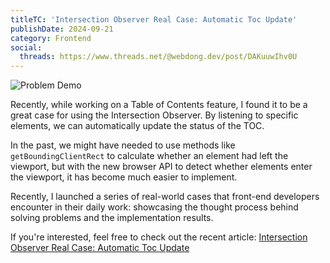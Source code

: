 ```yaml
---
titleTC: 'Intersection Observer Real Case: Automatic Toc Update'
publishDate: 2024-09-21
category: Frontend
social:
  threads: https://www.threads.net/@webdong.dev/post/DAKuuwIhv0U
---
```


![Problem Demo](problem-demo-1.webp 'Problem Demo')

Recently, while working on a Table of Contents feature, I found it to be a great case for using the Intersection Observer. By listening to specific elements, we can automatically update the status of the TOC.

In the past, we might have needed to use methods like `getBoundingClientRect` to calculate whether an element had left the viewport, but with the new browser API to detect whether elements enter the viewport, it has become much easier to implement.

Recently, I launched a series of real-world cases that front-end developers encounter in their daily work: showcasing the thought process behind solving problems and the implementation results.

If you're interested, feel free to check out the recent article: [Intersection Observer Real Case: Automatic Toc Update](https://www.webdong.dev/post/real-use-case-of-intersection-observer-toc/)
